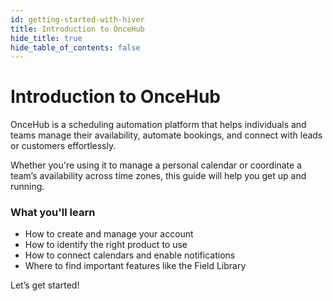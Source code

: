 ```yaml
---
id: getting-started-with-hiver
title: Introduction to OnceHub
hide_title: true
hide_table_of_contents: false
---
```


# Introduction to OnceHub

OnceHub is a scheduling automation platform that helps individuals and teams manage their availability, automate bookings, and connect with leads or customers effortlessly.

Whether you're using it to manage a personal calendar or coordinate a team’s availability across time zones, this guide will help you get up and running.

### What you'll learn

- How to create and manage your account
- How to identify the right product to use
- How to connect calendars and enable notifications
- Where to find important features like the Field Library

Let’s get started!
